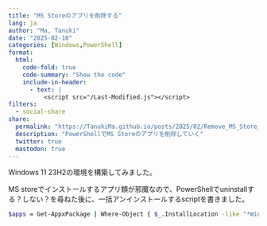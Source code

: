 ```yaml
---
title: "MS Storeのアプリを削除する"
lang: ja
author: "Ma, Tanuki"
date: "2025-02-10"
categories: [Windows,PowerShell]
format:
  html:
    code-fold: true
    code-summary: "Show the code"
    include-in-header: 
      - text: |
          <script src="/Last-Modified.js"></script>
filters:
  - social-share
share:
  permalink: "https://TanukiMa.github.io/posts/2025/02/Remove_MS_Store_apps.html"
  description: "PowerShellでMS Storeのアプリを削除していく"
  twitter: true
  mastodon: true
---
```


Windows 11 23H2の環境を構築してみました。

MS storeでインストールするアプリ類が邪魔なので、PowerShellでuninstallする？しない？を尋ねた後に、一括アンインストールするscriptを書きました。

```.bash
$apps = Get-AppxPackage | Where-Object { $_.InstallLocation -like "*WindowsApps*" -and $_.IsFramework -eq $false }; $toUninstall = $apps | ForEach-Object { $app = $_; $response = Read-Host "「$($app.Name)」（発行元: $($app.Publisher)）をアンインストールしますか？ (y/n)"; if ($response.ToLower() -eq 'y') { $app } }; if ($toUninstall) { $toUninstall | ForEach-Object { try { Remove-AppxPackage -Package $_.PackageFullName -ErrorAction Stop; Write-Host "「$($_.Name)」をアンインストールしました。" -ForegroundColor Green } catch { Write-Host "「$($_.Name)」のアンインストール中にエラーが発生しました: $_" -ForegroundColor Red } } } else { Write-Host "アンインストールするアプリが選択されませんでした。" -ForegroundColor Yellow }
```

